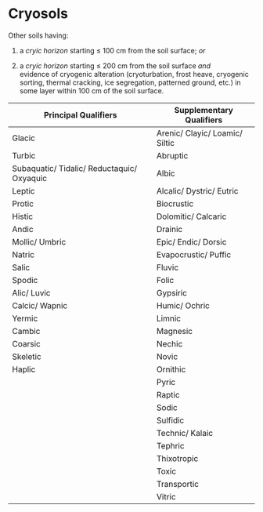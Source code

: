 # Cryosols {#key-cryosols .unnumbered}

::: grid
::: g-col-4
Other soils having:

1.  a *cryic horizon* starting ≤ 100 cm from the soil surface; *or*

2.  a *cryic horizon* starting ≤ 200 cm from the soil surface *and*\
    evidence of cryogenic alteration (cryoturbation, frost heave, cryogenic sorting, thermal cracking, ice segregation, patterned ground, etc.) in some layer within 100 cm of the soil surface.
:::

::: g-col-8
| Principal Qualifiers                       | Supplementary Qualifiers       |
|------------------------------------------|------------------------------|
| Glacic                                     | Arenic/ Clayic/ Loamic/ Siltic |
| Turbic                                     | Abruptic                       |
| Subaquatic/ Tidalic/ Reductaquic/ Oxyaquic | Albic                          |
| Leptic                                     | Alcalic/ Dystric/ Eutric       |
| Protic                                     | Biocrustic                     |
| Histic                                     | Dolomitic/ Calcaric            |
| Andic                                      | Drainic                        |
| Mollic/ Umbric                             | Epic/ Endic/ Dorsic            |
| Natric                                     | Evapocrustic/ Puffic           |
| Salic                                      | Fluvic                         |
| Spodic                                     | Folic                          |
| Alic/ Luvic                                | Gypsiric                       |
| Calcic/ Wapnic                             | Humic/ Ochric                  |
| Yermic                                     | Limnic                         |
| Cambic                                     | Magnesic                       |
| Coarsic                                    | Nechic                         |
| Skeletic                                   | Novic                          |
| Haplic                                     | Ornithic                       |
|                                            | Pyric                          |
|                                            | Raptic                         |
|                                            | Sodic                          |
|                                            | Sulfidic                       |
|                                            | Technic/ Kalaic                |
|                                            | Tephric                        |
|                                            | Thixotropic                    |
|                                            | Toxic                          |
|                                            | Transportic                    |
|                                            | Vitric                         |
:::
:::
